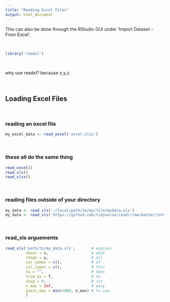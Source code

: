 ```yaml
---
title: "Reading Excel Files"
output: html_document
---
```


This can also be done through the RStudio GUI under 'Import Dataset - From Excel'. 


<br> 

```r
library('readxl')
```

<br> 

why use readxl? because x,y,z. 

<br> 

## Loading Excel Files

<br> 

### reading an excel file
```r
my_excel_data <- read_excel('excel.xlsx')
```

<br> 

### these all do the same thing
```r
read_excel()
read_xls()
read_xlsx()
```

<br> 

### reading files outside of your directory
```r
my_data <- read_xls('~/local/path/to/my/file/mydata.xls')
my_data <- read_xls('https://github.com/tidyverse/readr/raw/master/inst/extdata/mtcars.xls')
```

<br> 

### read_xls arguements
```r
read_xls('path/to/my_data.xls',       # explain
         sheet = x,                   # what
         range = y,                   # all
         col_names = c(),             # of 
         col_types = c(),             # this 
         na = "",                     # does
         trim_ws = T,                 # so 
         skip = 0,                    # its
         n_max = Inf,                 # easy 
         guess_max = min(1000, n_max) # to use
         )
```

